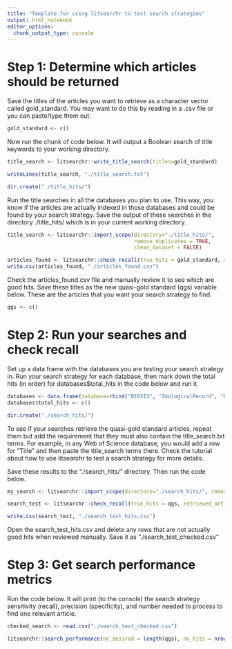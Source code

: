 ```yaml
---
title: "Template for using litsearchr to test search strategies"
output: html_notebook
editor_options: 
  chunk_output_type: console
---
```


# Step 1: Determine which articles should be returned

Save the titles of the articles you want to retrieve as a character vector called gold_standard. You may want to do this by reading in a .csv file or you can paste/type them out.

```r
gold_standard <- c()
```

Now run the chunk of code below. It will output a Boolean search of title keywords to your working directory. 

```r

title_search <- litsearchr::write_title_search(titles=gold_standard)

writeLines(title_search, "./title_search.txt")

dir.create("./title_hits/")

```

Run the title searches in all the databases you plan to use. This way, you know if the articles are actually indexed in those databases and could be found by your search strategy. Save the output of these searches in the directory ./title_hits/ which is in your current working directory. 

```r
title_search <- litsearchr::import_scope(directory="./title_hits/", 
                                         remove_duplicates = TRUE, 
                                         clean_dataset = FALSE)

articles_found <- litsearchr::check_recall(true_hits = gold_standard, retrieved_articles = title_search$title)
write.csv(articles_found, "./articles_found.csv")

```

Check the articles_found.csv file and manually review it to see which are good hits. Save these titles as the new quasi-gold standard (qgs) variable below. These are the articles that you want your search strategy to find. 

```r
qgs <- c()
```

# Step 2: Run your searches and check recall

Set up a data frame with the databases you are testing your search strategy in. Run your search strategy for each database, then mark down the total hits (in order) for databases$total_hits in the code below and run it. 

```r
databases <- data.frame(database=rbind("BIOSIS", "ZoologicalRecord", "MEDLINE", "Scopus", "AcademicSearchPremier"))
databases$total_hits <- c()

dir.create("./search_hits/")

```

To see if your searches retrieve the quasi-gold standard articles, repeat them but add the requirement that they must also contain the title_search.txt terms. For example, in any Web of Science database, you would add a row for "Title" and then paste the title_search terms there. Check the tutorial about how to use litsearchr to test a search strategy for more details. 

Save these results to the "./search_hits/" directory. Then run the code below.

```r
my_search <- litsearchr::import_scope(directory="./search_hits/", remove_duplicates=TRUE, clean_dataset=FALSE)

search_test <- litsearchr::check_recall(true_hits = qgs, retrieved_articles = my_search$title)

write.csv(search_test, "./search_test_hits.csv")
```

Open the search_test_hits.csv and delete any rows that are not actually good hits when reviewed manually. Save it as "./search_test_checked.csv"

# Step 3: Get search performance metrics

Run the code below. It will print (to the console) the search strategy sensitivity (recall), precision (specificity), and number needed to process to find one relevant article.

```r
checked_search <- read.csv("./search_test_checked.csv")

litsearchr::search_performance(no_desired = length(qgs), no_hits = nrow(checked_search), no_articles = sum(databases$total_hits))

```

